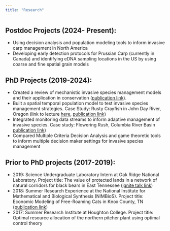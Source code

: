 ```yaml
---
title: "Research"
---
```

## Postdoc Projects (2024- Present): ##
* Using decision analysis and population modeling tools to inform invasive carp management in North America
* Developing early detection protocols for Prussian Carp (currently in Canada) and identifying eDNA sampling locations in the US by using coarse and fine spatial grain models

## PhD Projects (2019-2024):
* Created a review of mechanistic invasive species management models and their application in conservation ([publication link](https://conbio.onlinelibrary.wiley.com/doi/full/10.1111/csp2.533)). 
* Built a spatial temporal population model to test invasive species management strategies. Case Study: Rusty Crayfish in John Day River, Oregon (link to lecture [here](https://www.youtube.com/watch?v=MzmbqlPJtyA&t=225s), [publication link](https://neobiota.pensoft.net/article/132363/))
* Integrated monitoring data streams to inform adaptive management of invasive species. Case study: Flowering Rush, Columbia River Basin [publication link](https://onlinelibrary.wiley.com/doi/full/10.1002/ece3.71176))
* Compared Multiple Criteria Decision Analysis and game theoretic tools to inform multiple decision maker settings for invasive species management


## Prior to PhD projects (2017-2019):
*	2019: Science Undergraduate Laboratory Intern at Oak Ridge National Laboratory. Project title: The value of protected lands in a network of natural corridors for black bears in East Tennessee ([ignite talk link](https://vimeo.com/330850266/418574c83c))
*	2018: Summer Research Experience at the National Institute for Mathematical and Biological Synthesis (NIMBioS). Project title: Economic Modeling of Free-Roaming Cats in Knox County, TN  ([publication link](https://www.sciencedirect.com/science/article/pii/S0921800922002452))
* 2017: Summer Research Institute at Houghton College. Project title: Optimal resource allocation of the northern pitcher plant using optimal control theory


